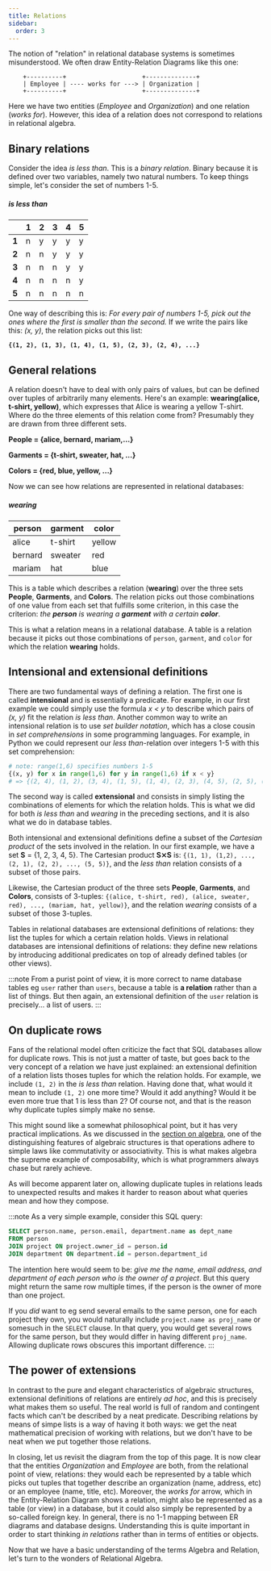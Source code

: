```yaml
---
title: Relations
sidebar:
  order: 3
---
```


The notion of "relation" in relational database systems is sometimes misunderstood. We often draw Entity-Relation Diagrams like this one:

```
    +----------+                     +--------------+
    | Employee | ---- works for ---> | Organization |
    +----------+                     +--------------+
```

Here we have two entities (*Employee* and *Organization*) and one relation (*works for*). However, this idea of a relation does not correspond to relations in relational algebra.

## Binary relations

Consider the idea *is less than*. This is a *binary relation*. Binary because it is defined over two variables, namely two natural numbers. To keep things simple, let's consider the set of numbers 1-5.

##### is less than
|       | 1 | 2 | 3 | 4 | 5 |
| -     | - | - | - | - | - |
| **1** | n | y | y | y | y |
| **2** | n | n | y | y | y |
| **3** | n | n | n | y | y |
| **4** | n | n | n | n | y |
| **5** | n | n | n | n | n |

One way of describing this is: *For every pair of numbers 1-5, pick out the ones where the first is smaller than the second.* If we write the pairs like this: *(x, y)*, the relation picks out this list:

**`{(1, 2), (1, 3), (1, 4), (1, 5), (2, 3), (2, 4), ...}`**

## General relations

A relation doesn't have to deal with only pairs of values, but can be defined over tuples of arbitrarily many elements. Here's an example: **wearing(alice, t-shirt, yellow)**, which expresses that Alice is wearing a yellow T-shirt. Where do the three elements of this relation come from? Presumably they are drawn from three different sets.

**People = \{alice, bernard, mariam,...\}**

**Garments = \{t-shirt, sweater, hat, ...\}**

**Colors = \{red, blue, yellow, ...\}**

Now we can see how relations are represented in relational databases:

##### wearing
| person | garment  | color  |
| ----- | --------  | ------ |
| alice   | t-shirt | yellow |
| bernard | sweater | red    |
| mariam  | hat     | blue   |

This is a table which describes a relation (**wearing**) over the three sets **People**, **Garments**, and **Colors**. The relation picks out those combinations of one value from each set that fulfills some criterion, in this case the criterion: *the **person** is wearing a **garment** with a certain **color***.

This is what a relation means in a relational database. A table is a relation because it picks out those combinations of `person`, `garment`, and `color` for which the relation **wearing** holds.

## Intensional and extensional definitions

There are two fundamental ways of defining a relation. The first one is called **intensional** and is essentially a predicate. For example, in our first example we could simply use the formula *x < y* to describe which pairs of *(x, y)* fit the relation *is less than*. Another common way to write an intensional relation is to use *set builder notation*, which has a close cousin in *set comprehensions* in some programming languages. For example, in Python we could represent our *less than*-relation over integers 1-5 with this set comprehension:

```python
# note: range(1,6) specifies numbers 1-5
{(x, y) for x in range(1,6) for y in range(1,6) if x < y}
# => {(2, 4), (1, 2), (3, 4), (1, 5), (1, 4), (2, 3), (4, 5), (2, 5), (1, 3), (3, 5)}
```

The second way is called **extensional** and consists in simply listing the combinations of elements for which the relation holds. This is what we did for both *is less than* and *wearing* in the preceding sections, and it is also what we do in database tables.

Both intensional and extensional definitions define a subset of the *Cartesian product* of the sets involved in the relation. In our first example, we have a set **S** = \{1, 2, 3, 4, 5\}. The Cartesian product **S⨯S** is: `{(1, 1), (1,2), ..., (2, 1), (2, 2), ..., (5, 5)}`, and the *less than* relation consists of a subset of those pairs.

Likewise, the Cartesian product of the three sets **People**, **Garments**, and **Colors**, consists of 3-tuples: `{(alice, t-shirt, red), (alice, sweater, red), ..., (mariam, hat, yellow)}`, and the relation *wearing* consists of a subset of those 3-tuples.

Tables in relational databases are extensional definitions of relations: they list the tuples for which a certain relation holds. Views in relational databases are intensional definitions of relations: they define new relations by introducing additional predicates on top of already defined tables (or other views).

:::note
From a purist point of view, it is more correct to name database tables eg `user` rather than `users`, because a table is **a relation** rather than a list of things. But then again, an extensional definition of the `user` relation is precisely... a list of users.
:::

## On duplicate rows

Fans of the relational model often criticize the fact that SQL databases allow for duplicate rows. This is not just a matter of taste, but goes back to the very concept of a relation we have just explained: an extensional definition of a relation lists thoses tuples for which the relation holds. For example, we include `(1, 2)` in the *is less than* relation. Having done that, what would it mean to include `(1, 2)` one more time? Would it add anything? Would it be even more true that 1 is less than 2? Of course not, and that is the reason why duplicate tuples simply make no sense.

This might sound like a somewhat philosophical point, but it has very practical implications. As we discussed in the [section on algebra](/algebra), one of the distinguishing features of algebraic structures is that operations adhere to simple laws like commutativity or associativity. This is what makes algebra the supreme example of composability, which is what programmers always chase but rarely achieve.

As will become apparent later on, allowing duplicate tuples in relations leads to unexpected results and makes it harder to reason about what queries mean and how they compose.

:::note
As a very simple example, consider this SQL query:

```sql
SELECT person.name, person.email, department.name as dept_name
FROM person
JOIN project ON project.owner_id = person.id
JOIN department ON department.id = person.department_id
```

The intention here would seem to be: *give me the name, email address, and department of each person who is the owner of a project*. But this query might return the same row multiple times, if the person is the owner of more than one project.

If you *did* want to eg send several emails to the same person, one for each project they own, you would naturally include `project.name as proj_name` or somesuch in the `SELECT` clause. In that query, you would get several rows for the same person, but they would differ in having different `proj_name`. Allowing duplicate rows obscures this important difference.
:::

## The power of extensions

In contrast to the pure and elegant characteristics of algebraic structures, extensional definitions of relations are entirely *ad hoc*, and this is precisely what makes them so useful. The real world is full of random and contingent facts which can't be described by a neat predicate. Describing relations by means of simpe lists is a way of having it both ways: we get the neat mathematical precision of working with relations, but we don't have to be neat when we put together those relations.

In closing, let us revisit the diagram from the top of this page. It is now clear that the entities *Organization* and *Employee* are both, from the relational point of view, relations: they would each be represented by a table which picks out tuples that together describe an organization (name, address, etc) or an employee (name, title, etc). Moreover, the *works for* arrow, which in the Entity-Relation Diagram shows a relation, might also be represented as a table (or view) in a database, but it could also simply be represented by a so-called foreign key. In general, there is no 1-1 mapping between ER diagrams and database designs. Understanding this is quite important in order to start thinking *in relations* rather than in terms of entities or objects.

Now that we have a basic understanding of the terms Algebra and Relation, let's turn to the wonders of Relational Algebra.
